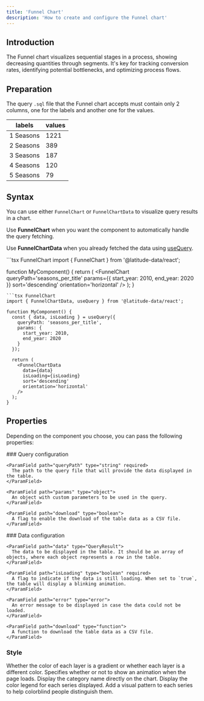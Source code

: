 ```yaml
---
title: 'Funnel Chart'
description: 'How to create and configure the Funnel chart'
---
```


<FunnelChartIframe />

## Introduction
The Funnel chart visualizes sequential stages in a process, showing decreasing quantities through segments. It's key for tracking conversion rates, identifying potential bottlenecks, and optimizing process flows.

## Preparation
The query `.sql` file that the Funnel chart accepts must contain only 2 columns, one for the labels and another one for the values.

| labels     | values  |
| ---------- | ------- |
| 1 Seasons  | 1221    |
| 2 Seasons  | 389     |
| 3 Seasons  | 187     |
| 4 Seasons  | 120     |
| 5 Seasons  | 79      |

## Syntax

You can use either `FunnelChart` or `FunnelChartData` to visualize query results in a chart.

Use **FunnelChart** when you want the component to automatically handle the query fetching.

Use **FunnelChartData** when you already fetched the data using [useQuery](/react/running-query/use-query).

<CodeGroup>
```tsx FunnelChart
import { FunnelChart } from '@latitude-data/react';

function MyComponent() {
  return (
    <FunnelChart
      queryPath='seasons_per_title'
      params={{
        start_year: 2010,
        end_year: 2020
      }}
      sort='descending'
      orientation='horizontal'
    />
  );
}
```
```tsx FunnelChart
import { FunnelChartData, useQuery } from '@latitude-data/react';

function MyComponent() {
  const { data, isLoading } = useQuery({
    queryPath: 'seasons_per_title',
    params: {
      start_year: 2010,
      end_year: 2020
    }
  });

  return (
    <FunnelChartData
      data={data}
      isLoading={isLoading}
      sort='descending'
      orientation='horizontal'
    />
  );
}
```
</CodeGroup>

## Properties

Depending on the component you choose, you can pass the following properties:

<Tabs>
  <Tab title="FunnelChart">
    ### Query configuration

    <ParamField path="queryPath" type="string" required>
      The path to the query file that will provide the data displayed in the table.
    </ParamField>

    <ParamField path="params" type="object">
      An object with custom parameters to be used in the query.
    </ParamField>

    <ParamField path="download" type="boolean">
      A flag to enable the download of the table data as a CSV file.
    </ParamField>
  </Tab>

  <Tab title="FunnelChart">
    ### Data configuration

    <ParamField path="data" type="QueryResult">
      The data to be displayed in the table. It should be an array of objects, where each object represents a row in the table.
    </ParamField>

    <ParamField path="isLoading" type="boolean" required>
      A flag to indicate if the data is still loading. When set to `true`, the table will display a blinking animation.
    </ParamField>

    <ParamField path="error" type="error">
      An error message to be displayed in case the data could not be loaded.
    </ParamField>

    <ParamField path="download" type="function">
      A function to download the table data as a CSV file.
    </ParamField>
  </Tab>
</Tabs>

### Style

<ParamField path="showColorGradient" type="boolean">
    Whether the color of each layer is a gradient or whether each layer is a different color.
</ParamField>

<ParamField path="animation" type="boolean">
    Specifies whether or not to show an animation when the page loads.
</ParamField>

<ParamField path="showLabels" type="boolean">
    Display the category name directly on the chart.
</ParamField>

<ParamField path="showLegend" type="boolean">
    Display the color legend for each series displayed.
</ParamField>

<ParamField path="showDecal" type="boolean">
    Add a visual pattern to each series to help colorblind people distinguish them.
</ParamField>
